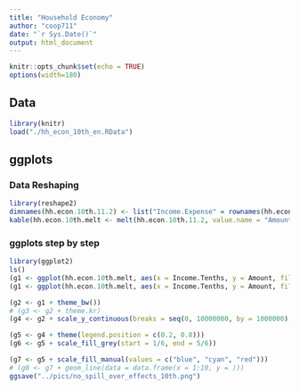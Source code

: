 ```yaml
---
title: "Household Economy"
author: "coop711"
date: "`r Sys.Date()`"
output: html_document
---
```


```r
knitr::opts_chunk$set(echo = TRUE)
options(width=180)
```

## Data

```r
library(knitr)
load("./hh_econ_10th_en.RData")
```

## ggplots

### Data Reshaping

```r
library(reshape2)
dimnames(hh.econ.10th.11.2) <- list("Income.Expense" = rownames(hh.econ.10th.11.2), "Income.Tenths" = colnames(hh.econ.10th.11.2))
kable(hh.econ.10th.melt <- melt(hh.econ.10th.11.2, value.name = "Amount"))
```

<P style = "page-break-before:always">

### ggplots step by step

```r
library(ggplot2)
ls()
(g1 <- ggplot(hh.econ.10th.melt, aes(x = Income.Tenths, y = Amount, fill = Income.Expense)) + geom_bar(stat = "identity"))
(g1 <- ggplot(hh.econ.10th.melt, aes(x = Income.Tenths, y = Amount, fill = Income.Expense)) + geom_bar(stat = "identity", position = "dodge"))
```

<P style = "page-break-before:always">

```r
(g2 <- g1 + theme_bw())
# (g3 <- g2 + theme.kr)
(g4 <- g2 + scale_y_continuous(breaks = seq(0, 10000000, by = 1000000), labels = 0:10) + ylab(ylab.en) + ggtitle(title.en))
```

<P style = "page-break-before:always">

```r
(g5 <- g4 + theme(legend.position = c(0.2, 0.8)))
(g6 <- g5 + scale_fill_grey(start = 1/6, end = 5/6))
```

<P style = "page-break-before:always">

```r
(g7 <- g5 + scale_fill_manual(values = c("blue", "cyan", "red")))
# (g8 <- g7 + geom_line(data = data.frame(x = 1:10, y = )))
ggsave("../pics/no_spill_over_effects_10th.png")
```